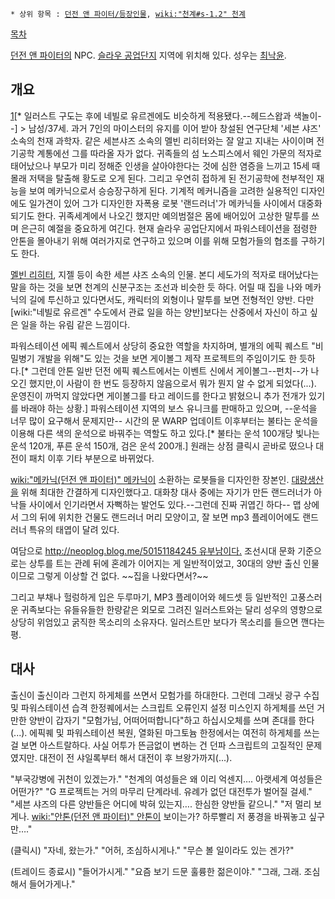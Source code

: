  * 상위 항목 : [[던전 앤 파이터/등장인물]], [[wiki:"천계#s-1.2" 천계]]
[[목차]]

[[던전 앤 파이터]]의 NPC. [[슬라우 공업단지]] 지역에 위치해 있다. 성우는 [[최낙윤]].

== 개요 ==
[attachment:/weine.jpg][* 일러스트 구도는 후에 네빌로 유르겐에도 비슷하게 적용됐다.--헤드스왑과 색놀이--]
> 남성/37세. 과거 7인의 마이스터의 유지를 이어 받아 창설된 연구단체 '세븐 샤즈' 소속의 천재 과학자. 같은 세븐샤즈 소속의 멜빈 리히터와는 잘 알고 지내는 사이이며 전기공학 계통에선 그를 따라올 자가 없다. 귀족들의 섬 노스피스에서 웨인 가문의 적자로 태어났으나 부모가 미리 정해준 인생을 살아야한다는 것에 심한 염증을 느끼고 15세 때 몰래 저택을 탈출해 황도로 오게 된다. 그리고 우연히 접하게 된 전기공학에 천부적인 재능을 보여 메카닉으로서 승승장구하게 된다. 기계적 메커니즘을 고려한 실용적인 디자인에도 일가견이 있어 그가 디자인한 자폭용 로봇 '랜드러너'가 메카닉들 사이에서 대중화되기도 한다. 귀족세계에서 나오긴 했지만 예의범절은 몸에 배어있어 고상한 말투를 쓰며 은근히 예절을 중요하게 여긴다. 현재 슬라우 공업단지에서 파워스테이션을 점령한 안톤을 몰아내기 위해 여러가지로 연구하고 있으며 이를 위해 모험가들의 협조를 구하기도 한다.

[[멜빈 리히터]], 지젤 등이 속한 세븐 샤즈 소속의 인물. 본디 세도가의 적자로 태어났다는 말을 하는 것을 보면 천계의 신분구조는 조선과 비슷한 듯 하다. 어릴 때 집을 나와 메카닉의 길에 투신하고 있다면서도, 캐릭터의 외형이나 말투를 보면 전형적인 양반. 다만 [wiki:"네빌로 유르겐" 수도에서 관료 일을 하는 양반]보다는 산중에서 자신이 하고 싶은 일을 하는 유림 같은 느낌이다.
 
파워스테이션 에픽 퀘스트에서 상당히 중요한 역할을 차지하며, 별개의 에픽 퀘스트 "비밀병기 개발을 위해"도 있는 것을 보면 게이볼그 제작 프로젝트의 주임이기도 한 듯하다.[* 그런데 안톤 일반 던전 에픽 퀘스트에서는 이벤트 신에서 게이볼그--펀치--가 나오긴 했지만,이 사람이 한 번도 등장하지 않음으로서 뭐가 뭔지 알 수 없게 되었다(...). 운영진이 까먹지 않았다면 게이볼그를 타고 레이드를 한다고 밝혔으니 추가 전개가 있기를 바래야 하는 상황.] 파워스테이션 지역의 보스 유니크를 판매하고 있으며, --운석을 너무 많이 요구해서 문제지만-- 시간의 문 WARP 업데이트 이후부터는 불타는 운석을 이용해 다른 색의 운석으로 바꿔주는 역할도 하고 있다.[* 불타는 운석 100개당 빛나는 운석 120개, 푸른 운석 150개, 검은 운석 200개.] 원래는 상점 클릭시 곧바로 떴으나 대전이 패치 이후 기타 부분으로 바뀌었다. 

[[wiki:"메카닉(던전 앤 파이터)" 메카닉]]이 소환하는 로봇들을 디자인한 장본인. [[대량생산]]을 위해 최대한 간결하게 디자인했다고. 대화창 대사 중에는 자기가 만든 랜드러너가 아낙들 사이에서 인기라면서 자뻑하는 발언도 있다.--그런데 진짜 귀엽긴 하다-- 맵 상에서 그의 뒤에 위치한 건물도 랜드러너 머리 모양이고, 잘 보면 mp3 플레이어에도 랜드러너 특유의 태엽이 달려 있다.

여담으로 [[http://neoplog.blog.me/50151184245 유부남이다.]] 조선시대 문화 기준으로는 상투를 트는 관례 뒤에 혼례가 이어지는 게 일반적이었고, 30대의 양반 출신 인물이므로 그렇게 이상할 건 없다. ~~집을 나왔다면서?~~

그리고 부채나 헐렁하게 입은 두루마기, MP3 플레이어와 헤드셋 등 일반적인 고풍스러운 귀족보다는 유들유들한 한량같은 외모로 그려진 일러스트와는 달리 성우의 영향으로 상당히 위엄있고 굵직한 목소리의 소유자다. 일러스트만 보다가 목소리를 들으면 깬다는 평.
== 대사 ==
출신이 출신이라 그런지 하게체를 쓰면서 모험가를 하대한다. 그런데 그래닛 광구 수집 및 파워스테이션 습격 한정퀘에서는 스크립트 오류인지 설정 미스인지 하게체를 쓰던 거만한 양반이 갑자기 "모험가님, 어떠어떠합니다"하고 하십시오체를 쓰며 존대를 한다(...). 에픽퀘 및 파워스테이션 복원, 열화된 마그토늄 한정에서는 여전히 하게체를 쓰는 걸 보면 아스트랄하다. 사실 어투가 뜬금없이 변하는 건 던파 스크립트의 고질적인 문제였지만. 대전이 전 샤일록부터 해서 대전이 후 브왕가까지(...). 

"부국강병에 귀천이 있겠는가."
"천계의 여성들은 왜 이리 억센지…. 아랫세계 여성들은 어떤가?"
"G 프로젝트는 거의 마무리 단계라네. 유례가 없던 대전투가 벌어질 걸세."
"세븐 샤즈의 다른 양반들은 어디에 박혀 있는지…. 한심한 양반들 같으니."
"저 멀리 보게나. [[wiki:"안톤(던전 앤 파이터)" 안톤]]이 보이는가? 하루빨리 저 풍경을 바꿔놓고 싶구만…."

(클릭시)
"자네, 왔는가."
"어허, 조심하시게나."
"무슨 볼 일이라도 있는 겐가?"

(트레이드 종료시)
"들어가시게."
"요즘 보기 드문 훌륭한 젊은이야."
"그래, 그래. 조심해서 들어가게나."
